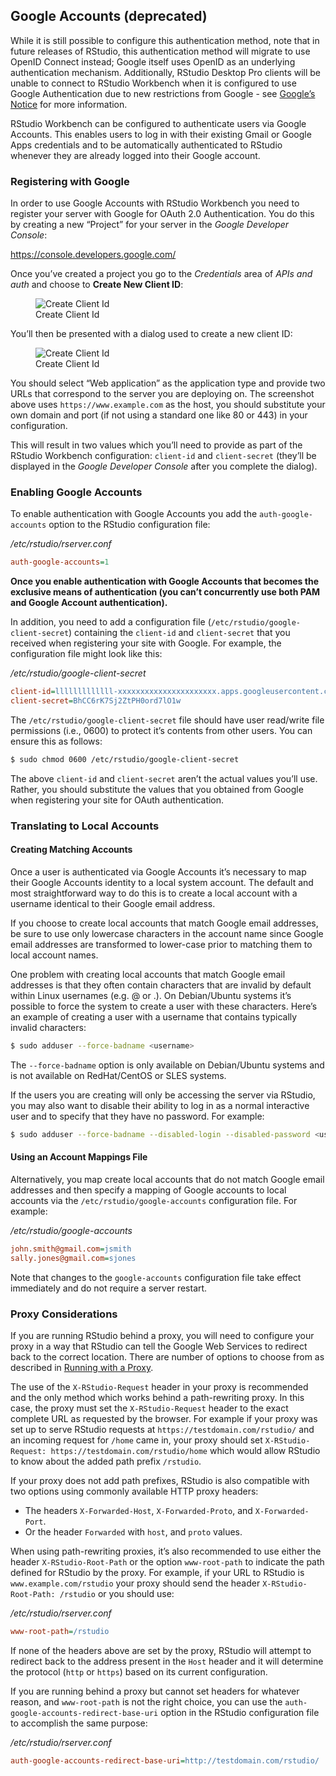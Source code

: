 ## Google Accounts (deprecated) {.pro-header}

::: {.callout-note}
While it is still possible to configure this authentication method, note that in future releases of RStudio, this authentication method will migrate to use OpenID Connect instead; Google itself uses OpenID as an underlying authentication mechanism. Additionally, RStudio Desktop Pro clients will be unable to connect to RStudio Workbench when it is configured to use Google Authentication due to new restrictions from Google - see [Google's Notice](https://developers.googleblog.com/2020/08/guidance-for-our-effort-to-block-less-secure-browser-and-apps.html) for more information.
:::

RStudio Workbench can be configured to authenticate users via Google Accounts. This enables users to log in with their existing Gmail or Google Apps credentials and to be automatically authenticated to RStudio whenever they are already logged into their Google account.

### Registering with Google

In order to use Google Accounts with RStudio Workbench you need to register your server with Google for OAuth 2.0 Authentication. You do this by creating a new "Project" for your server in the *Google Developer Console*:

<https://console.developers.google.com/>

Once you've created a project you go to the *Credentials* area of *APIs and auth* and choose to **Create New Client ID**:

![Create Client Id](../images/CreateClientID.png)


You'll then be presented with a dialog used to create a new client ID:

![Create Client Id](../images/CreateClientIDDialog.png)

You should select "Web application" as the application type and provide two URLs that correspond to the server you are deploying on. The screenshot above uses `https://www.example.com` as the host, you should substitute your own domain and port (if not using a standard one like 80 or 443) in your configuration.

This will result in two values which you'll need to provide as part of the RStudio Workbench configuration: `client-id` and `client-secret` (they'll be displayed in the *Google Developer Console* after you complete the dialog).

### Enabling Google Accounts

To enable authentication with Google Accounts you add the `auth-google-accounts` option to the RStudio configuration file:

*/etc/rstudio/rserver.conf*

```ini
auth-google-accounts=1
```

**Once you enable authentication with Google Accounts that becomes the exclusive means of authentication (you can't concurrently use both PAM and Google Account authentication).**

In addition, you need to add a configuration file (`/etc/rstudio/google-client-secret`) containing the `client-id` and `client-secret` that you received when registering your site with Google. For example, the configuration file might look like this:

*/etc/rstudio/google-client-secret*

```ini
client-id=lllllllllllll-xxxxxxxxxxxxxxxxxxxxxx.apps.googleusercontent.com
client-secret=BhCC6rK7Sj2ZtPH0ord7lO1w
```

The `/etc/rstudio/google-client-secret` file should have user read/write file permissions (i.e., 0600) to protect it's contents from other users. You can ensure this as follows:

```bash
$ sudo chmod 0600 /etc/rstudio/google-client-secret
```

::: {.callout-important}
The above `client-id` and `client-secret` aren't the actual values you'll use. Rather, you should substitute the values that you obtained from Google when registering your site for OAuth authentication.
:::

### Translating to Local Accounts

#### Creating Matching Accounts

Once a user is authenticated via Google Accounts it's necessary to map their Google Accounts identity to a local system account. The default and most straightforward way to do this is to create a local account with a username identical to their Google email address.

If you choose to create local accounts that match Google email addresses, be sure to use only lowercase characters in the account name since Google email addresses are transformed to lower-case prior to matching them to local account names.

One problem with creating local accounts that match Google email addresses is that they often contain characters that are invalid by default within Linux usernames (e.g. @ or .). On Debian/Ubuntu systems it's possible to force the system to create a user with these characters. Here's an example of creating a user with a username that contains typically invalid characters:

```bash
$ sudo adduser --force-badname <username>
```

::: {.callout-important}
 The `--force-badname` option is only available on Debian/Ubuntu systems and is not available on RedHat/CentOS or SLES systems.
:::


If the users you are creating will only be accessing the server via RStudio, you may also want to disable their ability to log in as a normal interactive user and to specify that they have no password. For example:

```bash
$ sudo adduser --force-badname --disabled-login --disabled-password <username>
```

#### Using an Account Mappings File

Alternatively, you map create local accounts that do not match Google email addresses and then specify a mapping of Google accounts to local accounts via the `/etc/rstudio/google-accounts` configuration file. For example:

*/etc/rstudio/google-accounts*

```ini
john.smith@gmail.com=jsmith
sally.jones@gmail.com=sjones
```

Note that changes to the `google-accounts` configuration file take effect immediately and do not require a server restart.


### Proxy Considerations

If you are running RStudio behind a proxy, you will need to configure your proxy in a way that RStudio can tell the Google Web Services to redirect back to the correct location. There are number of options to choose from as described in [Running with a Proxy](../access_and_security/running_with_a_proxy.qmd).

The use of the `X-RStudio-Request` header in your proxy is recommended and the only method which works behind a path-rewriting proxy. In this case, the proxy must set the `X-RStudio-Request` header to the exact complete URL as requested by the browser. For example if your proxy was set up to serve RStudio requests at `https://testdomain.com/rstudio/` and an incoming request for `/home` came in, your proxy should set `X-RStudio-Request: https://testdomain.com/rstudio/home` which would allow RStudio to know about the added path prefix `/rstudio`.

If your proxy does not add path prefixes, RStudio is also compatible with two options using commonly available HTTP proxy headers:

- The headers `X-Forwarded-Host`, `X-Forwarded-Proto`, and `X-Forwarded-Port`.
- Or the header `Forwarded` with `host`, and `proto` values.

When using path-rewriting proxies, it's also recommended to use either the header `X-RStudio-Root-Path` or the option `www-root-path` to indicate the path defined for RStudio by the proxy. For example, if your URL to RStudio is `www.example.com/rstudio` your proxy should send the header `X-RStudio-Root-Path: /rstudio` or you should use:

*/etc/rstudio/rserver.conf*

```ini
www-root-path=/rstudio
```

If none of the headers above are set by the proxy, RStudio will attempt to redirect back to the address present in the `Host` header and it will determine the protocol (`http` or `https`) based on its current configuration.

If you are running behind a proxy but cannot set headers for whatever reason, and `www-root-path` is not the right choice, you can use the `auth-google-accounts-redirect-base-uri` option in the RStudio configuration file to accomplish the same purpose:

*/etc/rstudio/rserver.conf*

```ini
auth-google-accounts-redirect-base-uri=http://testdomain.com/rstudio/
```

